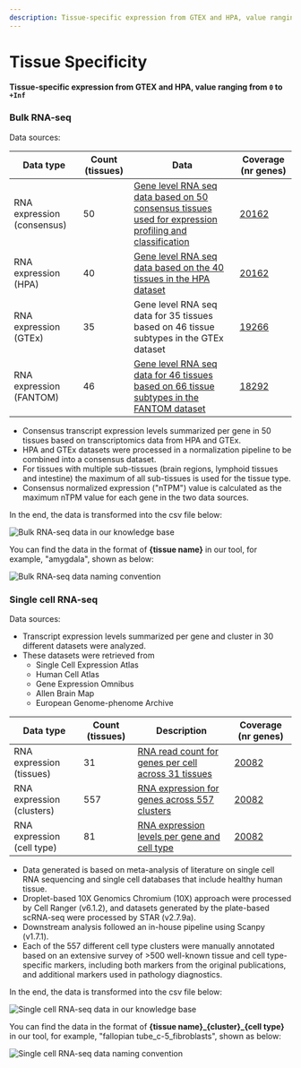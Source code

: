 ```yaml
---
description: Tissue-specific expression from GTEX and HPA, value ranging from 0 to +Inf
---
```


# Tissue Specificity

**Tissue-specific expression from GTEX and HPA, value ranging from `0` to `+Inf`**

### Bulk RNA-seq

Data sources:

| Data type | Count (tissues) | Data | Coverage (nr genes) |
| --- | --- | --- | --- |
| RNA expression (consensus) | 50 | [Gene level RNA seq data based on 50 consensus tissues used for expression profiling and classification](https://www.proteinatlas.org/humanproteome/tissue/data) | [20162](https://www.proteinatlas.org/search/tissue_category_rna%3AAny%3BTissue+enriched%2CGroup+enriched%2CTissue+enhanced%2CLow+tissue+specificity%2CNot+detected) |
| RNA expression (HPA) | 40 | [Gene level RNA seq data based on the 40 tissues in the HPA dataset](https://www.proteinatlas.org/humanproteome/tissue/data) | [20162](https://www.proteinatlas.org/search/tissue_category_rna%3AAny%3BTissue+enriched%2CGroup+enriched%2CTissue+enhanced%2CLow+tissue+specificity%2CNot+detected) |
| RNA expression (GTEx) | 35 | Gene level RNA seq data for 35 tissues based on 46 tissue subtypes in the GTEx dataset | [19266](https://www.proteinatlas.org/search/has_data%3ATissue+-+GTEx+transcriptomics) |
| RNA expression (FANTOM) | 46 | [Gene level RNA seq data for 46 tissues based on 66 tissue subtypes in the FANTOM dataset](https://www.proteinatlas.org/humanproteome/tissue/data) | [18292](https://www.proteinatlas.org/search/has_data%3ATissue+-+FANTOM+transcriptomics) |


* Consensus transcript expression levels summarized per gene in 50 tissues based on transcriptomics data from HPA and GTEx.
* HPA and GTEx datasets were processed in a normalization pipeline to be combined into a consensus dataset.
* For tissues with multiple sub-tissues (brain regions, lymphoid tissues and intestine) the maximum of all sub-tissues is used for the tissue type.
* Consensus normalized expression ("nTPM") value is calculated as the maximum nTPM value for each gene in the two data sources.

In the end, the data is transformed into the csv file below:

![Bulk RNA-seq data in our knowledge base](../../../public/image/docs/tissue-expression-bulk-rna-seq.png)

You can find the data in the format of **\{tissue name}** in our tool, for example, "amygdala", shown as below: 

![Bulk RNA-seq data naming convention](../../../public/image/docs/tissue-expression-bulk-rnd-seq-naming-convention.png)

### Single cell RNA-seq

Data sources:

* Transcript expression levels summarized per gene and cluster in 30 different datasets were analyzed.
* These datasets were retrieved from
  * Single Cell Expression Atlas
  * Human Cell Atlas
  * Gene Expression Omnibus
  * Allen Brain Map
  * European Genome-phenome Archive


| Data type | Count (tissues) | Description | Coverage (nr genes) |
| --- | --- | --- | --- |
| RNA expression (tissues) | 31 | [RNA read count for genes per cell across 31 tissues](https://www.proteinatlas.org/humanproteome/single+cell/single+cell+type/data) | [20082](https://www.proteinatlas.org/search/cell_type_category_rna%3AAny%3BCell+type+enriched%2CGroup+enriched%2CCell+type+enhanced%2CLow+cell+type+specificity%2CNot+detected) |
| RNA expression (clusters) | 557 | [RNA expression for genes across 557 clusters](https://www.proteinatlas.org/humanproteome/single+cell/single+cell+type/data) | [20082](https://www.proteinatlas.org/search/cell_type_category_rna%3AAny%3BCell+type+enriched%2CGroup+enriched%2CCell+type+enhanced%2CLow+cell+type+specificity%2CNot+detected) |
| RNA expression (cell type) | 81 | [RNA expression levels per gene and cell type](https://www.proteinatlas.org/humanproteome/single+cell/single+cell+type/data) | [20082](https://www.proteinatlas.org/search/cell_type_category_rna%3AAny%3BCell+type+enriched%2CGroup+enriched%2CCell+type+enhanced%2CLow+cell+type+specificity%2CNot+detected) |


* Data generated is based on meta-analysis of literature on single cell RNA sequencing and single cell databases that include healthy human tissue.
* Droplet-based 10X Genomics Chromium (10X) approach were processed by Cell Ranger (v6.1.2), and datasets generated by the plate-based scRNA-seq were processed by STAR (v2.7.9a).
* Downstream analysis followed an in-house pipeline using Scanpy (v1.7.1).
* Each of the 557 different cell type clusters were manually annotated based on an extensive survey of >500 well-known tissue and cell type-specific markers, including both markers from the original publications, and additional markers used in pathology diagnostics.

In the end, the data is transformed into the csv file below:

![Single cell RNA-seq data in our knowledge base](../../../public/image/docs/tissue-expression-single-cell-rna-seq.png)

You can find the data in the format of **\{tissue name}\_\{cluster}\_\{cell type}** in our tool, for example, "fallopian tube\_c-5\_fibroblasts", shown as below:

![Single cell RNA-seq data naming convention](../../../public/image/docs/tissue-expression-single-cell-naming-convention.png)
